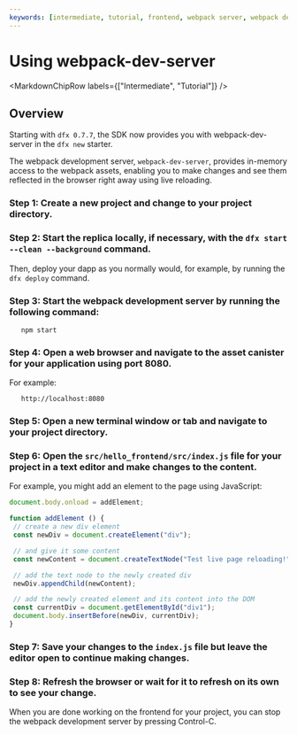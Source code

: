 ```yaml
---
keywords: [intermediate, tutorial, frontend, webpack server, webpack dev]
---
```



# Using webpack-dev-server

<MarkdownChipRow labels={["Intermediate", "Tutorial"]} />

## Overview 

Starting with `dfx 0.7.7`, the SDK now provides you with webpack-dev-server in the `dfx new` starter.

The webpack development server, `webpack-dev-server`, provides in-memory access to the webpack assets, enabling you to
make changes and see them reflected in the browser right away using live reloading.

### Step 1: Create a new project and change to your project directory.

### Step 2: Start the replica locally, if necessary, with the `dfx start --clean --background` command.
Then, deploy your dapp as you normally would, for example, by running the `dfx deploy` command.

### Step 3: Start the webpack development server by running the following command:

       npm start

### Step 4: Open a web browser and navigate to the asset canister for your application using port 8080.

   For example:

       http://localhost:8080

### Step 5: Open a new terminal window or tab and navigate to your project directory.

### Step 6: Open the `src/hello_frontend/src/index.js` file for your project in a text editor and make changes to the content.

   For example, you might add an element to the page using JavaScript:
```js
document.body.onload = addElement;

function addElement () {
 // create a new div element
 const newDiv = document.createElement("div");

 // and give it some content
 const newContent = document.createTextNode("Test live page reloading!");

 // add the text node to the newly created div
 newDiv.appendChild(newContent);

 // add the newly created element and its content into the DOM
 const currentDiv = document.getElementById("div1");
 document.body.insertBefore(newDiv, currentDiv);
}
```

### Step 7: Save your changes to the `index.js` file but leave the editor open to continue making changes.

### Step 8: Refresh the browser or wait for it to refresh on its own to see your change.

   When you are done working on the frontend for your project, you can stop the webpack development server by pressing
   Control-C.